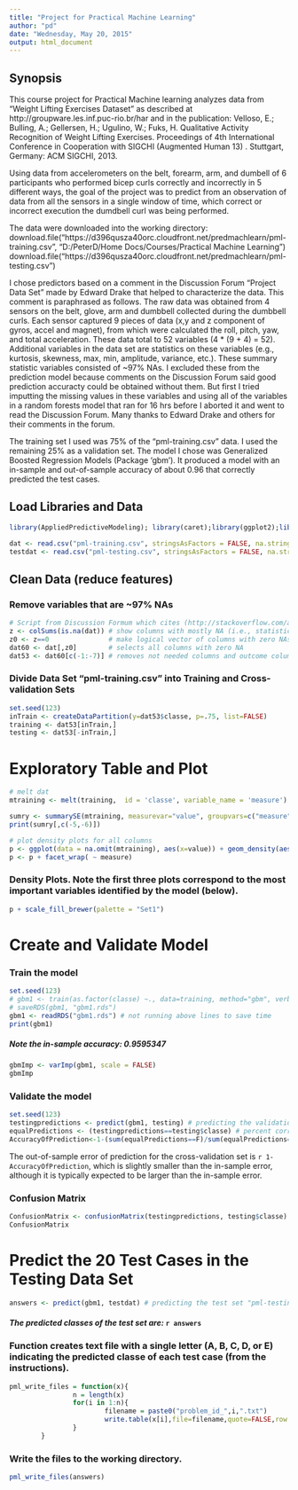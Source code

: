 ```yaml
---
title: "Project for Practical Machine Learning"
author: "pd"
date: "Wednesday, May 20, 2015"
output: html_document
---
```


## Synopsis
This course project for Practical Machine learning analyzes data from "Weight Lifting Exercises Dataset" as described at http://groupware.les.inf.puc-rio.br/har and in the publication:
Velloso, E.; Bulling, A.; Gellersen, H.; Ugulino, W.; Fuks, H. Qualitative Activity Recognition of Weight Lifting Exercises. Proceedings of 4th International Conference in Cooperation with SIGCHI (Augmented Human 13) . Stuttgart, Germany: ACM SIGCHI, 2013.

Using data from accelerometers on the belt, forearm, arm, and dumbell of 6 participants who performed bicep curls correctly and incorrectly in 5 different ways, the goal of the project was to predict from an observation of data from all the sensors in a single window of time, which correct or incorrect execution the dumdbell curl was being performed.

The data were downloaded into the working directory: 
download.file("https://d396qusza40orc.cloudfront.net/predmachlearn/pml-training.csv", "D:/PeterD/Home Docs/Courses/Practical Machine Learning")
download.file("https://d396qusza40orc.cloudfront.net/predmachlearn/pml-testing.csv")

I chose predictors based on a comment in the Discussion Forum "Project Data Set" made by Edward Drake that helped to characterize the data. This comment is paraphrased as follows. The raw data was obtained from 4 sensors on the belt, glove, arm and dumbbell collected during the dumbbell curls. Each sensor captured 9 pieces of data (x,y and z component of gyros, accel and magnet), from which were calculated the roll, pitch, yaw, and total acceleration. These data total to 52 variables (4 * (9 + 4) = 52). Additional variables in the data set are statistics on these variables (e.g., kurtosis, skewness, max, min, amplitude, variance, etc.). These summary statistic variables consisted of ~97% NAs. I excluded these from the prediction model because comments on the Discussion Forum said good prediction accuracty could be obtained without them. But first I tried imputting the missing values in these variables and using all of the variables in a random forests model that ran for 16 hrs before I aborted it and went to read the Discussion Forum. Many thanks to Edward Drake and others for their comments in the forum.

The training set I used was 75% of the "pml-training.csv" data. I used the remaining 25% as a validation set. The model I chose was Generalized Boosted Regression Models (Package 'gbm'). It produced a model with an in-sample and out-of-sample accuracy of about 0.96 that correctly predicted the test cases. 

## Load Libraries and Data
```r
library(AppliedPredictiveModeling); library(caret);library(ggplot2);library(grid);library(reshape);library(Rmisc);library(DMwR);library(gridExtra);library(gbm)
```

```r
dat <- read.csv("pml-training.csv", stringsAsFactors = FALSE, na.strings=c("", " ", "NA"))
testdat <- read.csv("pml-testing.csv", stringsAsFactors = FALSE, na.strings=c("", " ", "NA"))
```

## Clean Data (reduce features)
### Remove variables that are ~97% NAs
```r
# Script from Discussion Formum which cites (http://stackoverflow.com/a/23597202)
z <- colSums(is.na(dat)) # show columns with mostly NA (i.e., statistics)
z0 <- z==0               # make logical vector of columns with zero NAs 
dat60 <- dat[,z0]        # selects all columns with zero NA
dat53 <- dat60[c(-1:-7)] # removes not needed columns and outcome column
```

### Divide Data Set "pml-training.csv" into Training and Cross-validation Sets 
```r
set.seed(123)
inTrain <- createDataPartition(y=dat53$classe, p=.75, list=FALSE)
training <- dat53[inTrain,]
testing <- dat53[-inTrain,]
```

# Exploratory Table and Plot
```r
# melt dat
mtraining <- melt(training,  id = 'classe', variable_name = 'measure')

sumry <- summarySE(mtraining, measurevar="value", groupvars=c("measure"), na.rm=TRUE)
print(sumry[,c(-5,-6)])

# plot density plots for all columns
p <- ggplot(data = na.omit(mtraining), aes(x=value)) + geom_density(aes(fill=classe), alpha = 0.4) + xlim(c(-2.5,2.5)) + ylim(c(0,2))
p <- p + facet_wrap( ~ measure)

```
### Density Plots. Note the first three plots correspond to the most important variables identified by the model (below).

```r
p + scale_fill_brewer(palette = "Set1")
```


# Create and Validate Model
### Train the model
```r
set.seed(123)
# gbm1 <- train(as.factor(classe) ~., data=training, method="gbm", verbose=F) # training
# saveRDS(gbm1, "gbm1.rds") 
gbm1 <- readRDS("gbm1.rds") # not running above lines to save time
print(gbm1)

```
##### Note the in-sample accuracy: 0.9595347

```r
gbmImp <- varImp(gbm1, scale = FALSE)
gbmImp
```

### Validate the model
```r
set.seed(123)
testingpredictions <- predict(gbm1, testing) # predicting the validation set
equalPredictions <- (testingpredictions==testing$classe) # percent correct predictions 
AccuracyOfPrediction<-1-(sum(equalPredictions==F)/sum(equalPredictions==T))
```
The out-of-sample error of prediction for the cross-validation set is `r 1-AccuracyOfPrediction`, which is slightly smaller than the in-sample error, although it is typically expected to be larger than the in-sample error. 

### Confusion Matrix
```r
ConfusionMatrix <- confusionMatrix(testingpredictions, testing$classe)
ConfusionMatrix
```


# Predict the 20 Test Cases in the Testing Data Set 
```r
answers <- predict(gbm1, testdat) # predicting the test set "pml-testing.csv"
```
#### *The predicted classes of the test set are:* `r answers`

### Function creates text file with a single letter (A, B, C, D, or E) indicating the predicted classe of each test case (from the instructions). 
```r
pml_write_files = function(x){
                n = length(x)
                for(i in 1:n){
                        filename = paste0("problem_id_",i,".txt")
                        write.table(x[i],file=filename,quote=FALSE,row.names=FALSE,col.names=FALSE)
                }
        }
```

### Write the files to the working directory.
```r
pml_write_files(answers)
```

